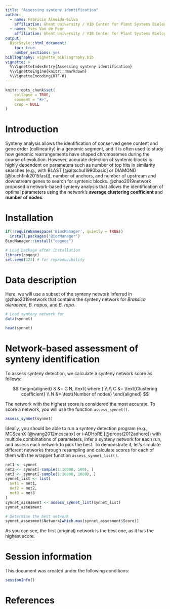 ```yaml
---
title: "Assessing synteny identification"
author: 
  - name: Fabricio Almeida-Silva
    affiliation: Ghent University / VIB Center for Plant Systems Biology, Ghent, Belgium
  - name: Yves Van de Peer
    affiliation: Ghent University / VIB Center for Plant Systems Biology, Ghent, Belgium
output: 
  BiocStyle::html_document:
    toc: true
    number_sections: yes
bibliography: vignette_bibliography.bib
vignette: >
  %\VignetteIndexEntry{Assessing synteny identification}
  %\VignetteEngine{knitr::rmarkdown}
  %\VignetteEncoding{UTF-8}  
---
```


```r
knitr::opts_chunk$set(
    collapse = TRUE,
    comment = "#>",
    crop = NULL
)
```

# Introduction

Synteny analysis allows the identification of conserved gene content and gene order (collinearity) in a genomic segment, and it is often used to study how genomic rearrangements have shaped chromosomes during the course of evolution. However, accurate detection of syntenic blocks is highly dependent on parameters such as number of top hits in similarity searches (e.g., with BLAST [@altschul1990basic] or DIAMOND [@buchfink2015fast]), number of anchors, and number of upstream and downstream genes to search for syntenic blocks. @zhao2019network proposed a network-based synteny analysis that allows the identification of optimal parameters using the network's **average clustering coefficient** and **number of nodes**.

# Installation

```r
if(!requireNamespace('BiocManager', quietly = TRUE))
  install.packages('BiocManager')
BiocManager::install("cogeqc")
```

```r
# Load package after installation
library(cogeqc)
set.seed(123) # for reproducibility
```

# Data description

Here, we will use a subset of the synteny network inferred in @zhao2019network that contains the synteny network for *Brassica oleraceae*, *B. napus*, and *B. rapa*.

```r
# Load synteny network for 
data(synnet)

head(synnet)
```

# Network-based assessment of synteny identification

To assess synteny detection, we calculate a synteny network score as follows:

$$
\begin{aligned}
S &= C N, \text{ where:} \\
\\
C &= \text{Clustering coefficient} \\
N &= \text{Number of nodes}
\end{aligned}
$$

The network with the highest score is considered the most accurate. To score a network, you will use the function `assess_synnet()`.

```r
assess_synnet(synnet)
```

Ideally, you should be able to run a synteny detection program (e.g., MCScanX [@wang2012mcscanx] or i-ADHoRE [@proost2012adhore]) with multiple combinations of parameters, infer a synteny network for each run, and assess each network to pick the best. To demonstrate it, let's simulate different networks through resampling and calculate scores for each of them with the wrapper function `assess_synnet_list()`.

```r
net1 <- synnet
net2 <- synnet[-sample(1:10000, 500), ]
net3 <- synnet[-sample(1:10000, 1000), ]
synnet_list <- list(
  net1 = net1, 
  net2 = net2, 
  net3 = net3
)
synnet_assesment <- assess_synnet_list(synnet_list)
synnet_assesment

# Determine the best network
synnet_assesment$Network[which.max(synnet_assesment$Score)]
```

As you can see, the first (original) network is the best one, as it has the highest score.

# Session information {.unnumbered}

This document was created under the following conditions:

```r
sessionInfo()
```

# References {.unnumbered}

